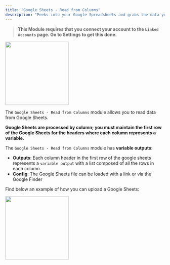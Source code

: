 ```yaml
---
title: "Google Sheets - Read from Columns"
description: "Peeks into your Google Spreadsheets and grabs the data you need for analysis or reports."
---
```


> **This Module requires that you connect your account to the `Linked Accounts` page. Go to Settings to get this done.**

<img height="200" src="GSR.png" />

The `Google Sheets - Read from Columns` module allows you to read data from Google Sheets.

**Google Sheets are processed by column; you must maintain the first row of the Google Sheets for the headers where each column represents a variable.**

The `Google Sheets - Read from Columns` module has **variable outputs**:

- **Outputs**: Each column header in the first row of the google sheets represents a `variable output` with a list composed of all the rows in each column.
- **Config**: The Google Sheets file can be loaded with a link or via the Google Finder

Find below an example of how you can upload a Google Sheets:

<img height="200" src="/images/GSReader.png" />
